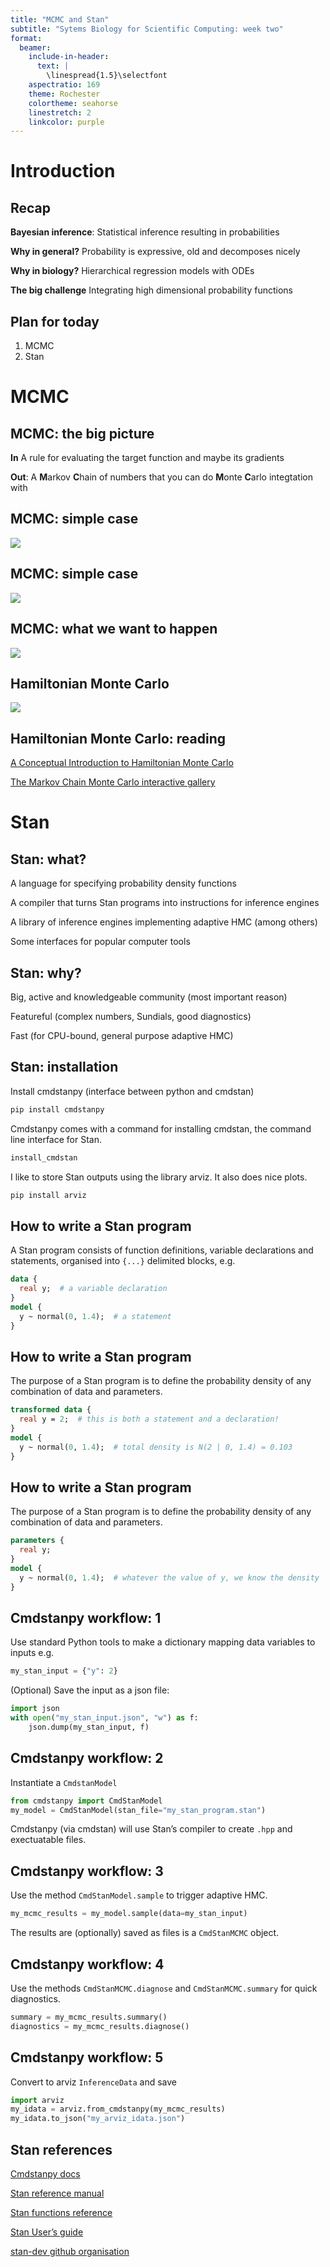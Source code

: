 ```yaml
---
title: "MCMC and Stan"
subtitle: "Sytems Biology for Scientific Computing: week two"
format:
  beamer:
    include-in-header:
      text: |
        \linespread{1.5}\selectfont
    aspectratio: 169
    theme: Rochester
    colortheme: seahorse
    linestretch: 2
    linkcolor: purple
---
```


# Introduction

## Recap

**Bayesian inference**: Statistical inference resulting in probabilities

**Why in general?** Probability is expressive, old and decomposes nicely

**Why in biology?** Hierarchical regression models with ODEs

**The big challenge** Integrating high dimensional probability functions

## Plan for today

1. MCMC
2. Stan

# MCMC

## MCMC: the big picture

**In** 
A rule for evaluating the target function and maybe its gradients

**Out**: A **M**arkov **C**hain of numbers that you can do **M**onte **C**arlo integtation with

## MCMC: simple case
![](./img/1dmcmc.png)

## MCMC: simple case
![](./img/1dmcmc-path.png)

## MCMC: what we want to happen
![](./img/1dmcmc-happy.png)

## Hamiltonian Monte Carlo
![](./img/1dhmc.png)

## Hamiltonian Monte Carlo: reading

[A Conceptual Introduction to Hamiltonian Monte Carlo](https://arxiv.org/abs/1701.02434)

[The Markov Chain Monte Carlo interactive gallery](http://chi-feng.github.io/mcmc-demo/)

# Stan

## Stan: what?

A language for specifying probability density functions

A compiler that turns Stan programs into instructions for inference engines

A library of inference engines implementing adaptive HMC (among others)

Some interfaces for popular computer tools

## Stan: why?

Big, active and knowledgeable community (most important reason)

Featureful (complex numbers, Sundials, good diagnostics)

Fast (for CPU-bound, general purpose adaptive HMC)

## Stan: installation

Install cmdstanpy (interface between python and cmdstan)

```sh
pip install cmdstanpy
```

Cmdstanpy comes with a command for installing cmdstan, the command line interface for Stan.

```sh
install_cmdstan
```

I like to store Stan outputs using the library arviz. It also does nice plots.

```sh
pip install arviz

```

## How to write a Stan program
A Stan program consists of function definitions, variable declarations and
statements, organised into `{...}` delimited blocks, e.g.

```stan
data {
  real y;  # a variable declaration
}
model {
  y ~ normal(0, 1.4);  # a statement
}
```

## How to write a Stan program
The purpose of a Stan program is to define the probability density of any
combination of data and parameters.

```stan
transformed data {
  real y = 2;  # this is both a statement and a declaration!
}
model {
  y ~ normal(0, 1.4);  # total density is N(2 | 0, 1.4) = 0.103
}
```

## How to write a Stan program
The purpose of a Stan program is to define the probability density of any
combination of data and parameters.

```stan
parameters {
  real y;
}
model {
  y ~ normal(0, 1.4);  # whatever the value of y, we know the density
}
```

## Cmdstanpy workflow: 1
Use standard Python tools to make a dictionary mapping data variables to inputs
e.g.

```python
my_stan_input = {"y": 2}
```

(Optional) Save the input as a json file:

```python
import json
with open("my_stan_input.json", "w") as f:
    json.dump(my_stan_input, f)
```

## Cmdstanpy workflow: 2

Instantiate a `CmdstanModel`

```python
from cmdstanpy import CmdStanModel
my_model = CmdStanModel(stan_file="my_stan_program.stan")
```

Cmdstanpy (via cmdstan) will use Stan's compiler to create `.hpp` and exectuatable files.

## Cmdstanpy workflow: 3

Use the method `CmdStanModel.sample` to trigger adaptive HMC.

```python
my_mcmc_results = my_model.sample(data=my_stan_input)
```

The results are (optionally) saved as files is a `CmdStanMCMC` object.

## Cmdstanpy workflow: 4

Use the methods `CmdStanMCMC.diagnose` and `CmdStanMCMC.summary` for quick diagnostics.

```python
summary = my_mcmc_results.summary()
diagnostics = my_mcmc_results.diagnose()
```

## Cmdstanpy workflow: 5

Convert to arviz `InferenceData` and save

```python
import arviz
my_idata = arviz.from_cmdstanpy(my_mcmc_results)
my_idata.to_json("my_arviz_idata.json")
```

## Stan references

[Cmdstanpy docs](https://cmdstanpy.readthedocs.io/en/v1.1.0/)

[Stan reference manual](https://mc-stan.org/docs/reference-manual/index.html)

[Stan functions reference](https://mc-stan.org/docs/functions-reference/index.html)

[Stan User's guide](https://mc-stan.org/docs/stan-users-guide/index.html)

[stan-dev github organisation](https://github.com/stan-dev/)

